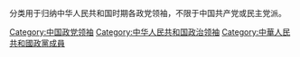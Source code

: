 分类用于归纳中华人民共和国时期各政党领袖，不限于中国共产党或民主党派。

[[Category:中国政党领袖|Category:中国政党领袖]]
[[Category:中华人民共和国政治领袖|Category:中华人民共和国政治领袖]]
[[Category:中華人民共和國政黨成員|Category:中華人民共和國政黨成員]]